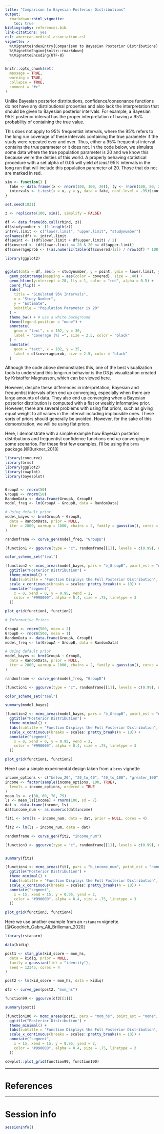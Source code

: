 ```yaml
---
title: "Comparison to Bayesian Posterior Distributions"
output: 
  rmarkdown::html_vignette:
    toc: true
bibliography: references.bib
link-citations: yes
csl: american-medical-association.csl
vignette: >
  %\VignetteIndexEntry{Comparison to Bayesian Posterior Distributions}
  %\VignetteEngine{knitr::rmarkdown}
  %\VignetteEncoding{UTF-8}
---
```


```r
knitr::opts_chunk$set(
  message = TRUE,
  warning = TRUE,
  collapse = TRUE,
  comment = "#>"
)
```


Unlike Bayesian posterior distributions, confidence/consonance functions do not have any distributional properties and also lack the interpretation that should be given to Bayesian posterior intervals. For example, a Bayesian 95% posterior interval has the proper interpretation of having a 95% probability of containing the true value. 

This does not apply to 95% frequentist intervals, where the 95% refers to the long run coverage of these intervals containing the true parameter if the study were repeated over and over. Thus, either a 95% frequentist interval contains the true parameter or it does not. In the code below, we simulate some data where the true population parameter is 20 and we know this because we're the deities of this world. A properly behaving statistical procedure with a set alpha of 0.05 will yield _at least_ 95% intervals in the long run that will include this population parameter of 20. Those that do not are marked in red. 

```r
sim <- function() {
  fake <- data.frame((x <- rnorm(100, 100, 20)), (y <- rnorm(100, 80, 20)))
  intervals <- t.test(x = x, y = y, data = fake, conf.level = .95)$conf.int[]
}

set.seed(1031)

z <- replicate(100, sim(), simplify = FALSE)

df <- data.frame(do.call(rbind, z))
df$studynumber <- (1:length(z))
intrvl.limit <- c("lower.limit", "upper.limit", "studynumber")
colnames(df) <- intrvl.limit
df$point <- ((df$lower.limit + df$upper.limit) / 2)
df$covered <- (df$lower.limit <= 20 & 20 <= df$upper.limit)
df$coverageprob <- ((as.numeric(table(df$covered)[2]) / nrow(df) * 100))

library(ggplot2)


ggplot(data = df, aes(x = studynumber, y = point, ymin = lower.limit, ymax = upper.limit)) +
  geom_pointrange(mapping = aes(color = covered), size = .40) +
  geom_hline(yintercept = 20, lty = 1, color = "red", alpha = 0.5) +
  coord_flip() +
  labs(
    title = "Simulated 95% Intervals",
    x = "Study Number",
    y = "Estimate",
    subtitle = "Population Parameter is 20"
  ) +
  theme_bw() + # use a white background
  theme(legend.position = "none") +
  annotate(
    geom = "text", x = 102, y = 30,
    label = "Coverage (%) =", size = 2.5, color = "black"
  ) +
  annotate(
    geom = "text", x = 102, y = 35,
    label = df$coverageprob, size = 2.5, color = "black"
  )
```

Although the code above demonstrates this, one of the best visualization tools to understand this long-run behavior is the D3.js visualization created by Kristoffer Magnusson, which [can be viewed here](https://rpsychologist.com/d3/CI/).

However, despite these differences in interpretation, Bayesian and frequentist intervals often end up converging, especially when there are large amounts of data. They also end up converging when a Bayesian posterior distribution is computed with a flat or weakly informative prior. However, there are several problems with using flat priors, such as giving equal weight to all values in the interval including implausible ones. These sorts of priors should generally be avoided. However, for the sake of this demonstration, we will be using flat priors.

Here, I demonstrate with a simple example how Bayesian posterior distributions and frequentist confidence functions end up converging in some scenarios. For these first few examples, I'll be using the `brms` package.[@Burkner_2018] 

```r
library(concurve)
library(brms)
library(ggplot2)
library(cowplot)
library(bayesplot)


GroupA <- rnorm(50)
GroupB <- rnorm(50)
RandomData <- data.frame(GroupA, GroupB)
model_freq <- lm(GroupA ~ GroupB, data = RandomData)
```

```r
# Using default prior
model_bayes <- brm(GroupA ~ GroupB,
  data = RandomData, prior = NULL,
  iter = 2000, warmup = 1000, chains = 2, family = gaussian(), cores = 4
)
```

```r
randomframe <- curve_gen(model_freq, "GroupB")

(function1 <- ggcurve(type = "c", randomframe[[1]], levels = c(0.99), nullvalue = TRUE))

color_scheme_set("teal")

(function2 <- mcmc_areas(model_bayes, pars = "b_GroupB", point_est = "none", prob = 1, prob_outer = 1, area_method = "scaled height") +
  ggtitle("Posterior Distribution") +
  theme_minimal() +
  labs(subtitle = "Function Displays the Full Posterior Distribution", x = "Range of Values") +
  scale_x_continuous(breaks = scales::pretty_breaks(n = 10)) +
  annotate("segment",
    x = 0, xend = 0, y = 0.95, yend = 2,
    color = "#990000", alpha = 0.4, size = .75, linetype = 3
  ))
```



```r
plot_grid(function1, function2)
```


```r
# Informative Priors

GroupA <- rnorm(500, mean = 2)
GroupB <- rnorm(500, mean = 1)
RandomData <- data.frame(GroupA, GroupB)
model_freq <- lm(GroupA ~ GroupB, data = RandomData)
```

```r

# Using default prior
model_bayes <- brm(GroupA ~ GroupB,
  data = RandomData, prior = NULL,
  iter = 2000, warmup = 1000, chains = 2, family = gaussian(), cores = 4
)
```

```r
randomframe <- curve_gen(model_freq, "GroupB")

(function1 <- ggcurve(type = "c", randomframe[[1]], levels = c(0.99), nullvalue = TRUE))

color_scheme_set("teal")

summary(model_bayes)

(function2 <- mcmc_areas(model_bayes, pars = "b_GroupB", point_est = "none", prob = 1, prob_outer = 1, area_method = "scaled height") +
  ggtitle("Posterior Distribution") +
  theme_minimal() +
  labs(subtitle = "Function Displays the Full Posterior Distribution", x = "Range of Values") +
  scale_x_continuous(breaks = scales::pretty_breaks(n = 10)) +
  annotate("segment",
    x = 0, xend = 0, y = 0.95, yend = 2,
    color = "#990000", alpha = 0.4, size = .75, linetype = 3
  ))
```

```r
plot_grid(function1, function2)
```

Here I use a simple experimental design taken from a `brms` vignette 

```r
income_options <- c("below_20", "20_to_40", "40_to_100", "greater_100")
income <- factor(sample(income_options, 100, TRUE),
  levels = income_options, ordered = TRUE
)
mean_ls <- c(30, 60, 70, 75)
ls <- mean_ls[income] + rnorm(100, sd = 7)
dat <- data.frame(income, ls)
dat$income_num <- as.numeric(dat$income)
```


```r
fit1 <- brm(ls ~ income_num, data = dat, prior = NULL, cores = 4)
```

```r
fit2 <- lm(ls ~ income_num, data = dat)

randomframe <- curve_gen(fit2, "income_num")

(function3 <- ggcurve(type = "c", randomframe[[1]], levels = c(0.99), nullvalue = FALSE))


summary(fit1)

(function4 <- mcmc_areas(fit1, pars = "b_income_num", point_est = "none", prob = 1, prob_outer = 1, area_method = "scaled height") +
  ggtitle("Posterior Distribution") +
  theme_minimal() +
  labs(subtitle = "Function Displays the Full Posterior Distribution", x = "Range of Values") +
  scale_x_continuous(breaks = scales::pretty_breaks(n = 10)) +
  annotate("segment",
    x = 15, xend = 15, y = 0.95, yend = 2,
    color = "#990000", alpha = 0.4, size = .75, linetype = 3
  ))
```

```r
plot_grid(function3, function4)
```

Here we use another example from an `rstanarm` vignette.[@Goodrich_Gabry_Ali_Brilleman_2020] 

```r
library(rstanarm)
```

```r

data(kidiq)

post1 <- stan_glm(kid_score ~ mom_hs,
  data = kidiq, prior = NULL,
  family = gaussian(link = "identity"),
  seed = 12345, cores = 4
)
```

```r
post2 <- lm(kid_score ~ mom_hs, data = kidiq)

df3 <- curve_gen(post2, "mom_hs")

function99 <- ggcurve(df3[[1]])

summary(post1)

(function100 <- mcmc_areas(post1, pars = "mom_hs", point_est = "none", prob = 1, prob_outer = 1, area_method = "scaled height") +
  ggtitle("Posterior Distribution") +
  theme_minimal() +
  labs(subtitle = "Function Displays the Full Posterior Distribution", x = "Range of Values") +
  scale_x_continuous(breaks = scales::pretty_breaks(n = 10)) +
  annotate("segment",
    x = 15, xend = 15, y = 0.95, yend = 2,
    color = "#990000", alpha = 0.4, size = .75, linetype = 3
  ))
```

```r
cowplot::plot_grid(function99, function100)
```

* * * 

# References

* * * 

# Session info

```r
sessionInfo()
```
